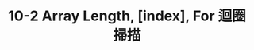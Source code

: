 ---
title: "10-2 Array Length, [index], For 迴圈掃描"
youtubeId: ZqlNSGka2xA
duration: 379
thumbnail: https://i.ytimg.com/vi/ZqlNSGka2xA/hqdefault.jpg?sqp=-oaymwEjCNACELwBSFryq4qpAxUIARUAAAAAGAElAADIQj0AgKJDeAE=&rs=AOn4CLBBHQIRBebz4O2aDx_uc24Kdljgiw
slug: 10-2-array-length-index-for-loop-scan
uslug: 10-2-array-length-index-for-迴圈掃描
---